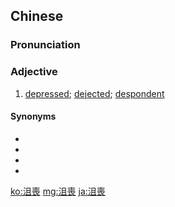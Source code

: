 {{also|沮丧}}
==Chinese==
{{zh-forms|s=沮丧}}

===Pronunciation===
{{zh-pron
|m=jǔsàng
|c=zeoi2 song3
|cat=a
}}

===Adjective===
{{zh-adj}}

# [[depressed]]; [[dejected]]; [[despondent]]

====Synonyms====
* {{zh-l|煩悶}}
* {{zh-l|灰心喪氣|tr=huīxīnsàngqì}}
* {{zh-l|抑鬱|tr=﻿﻿yìyù}}
* {{zh-l|憂鬱}}

[[ko:沮喪]]
[[mg:沮喪]]
[[ja:沮喪]]